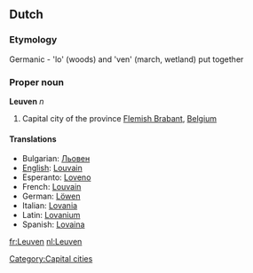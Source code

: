 ==Dutch==

===Etymology===

Germanic - 'lo' (woods) and 'ven' (march, wetland) put together

===Proper noun===
'''Leuven''' ''n''

# Capital city of the province [[Flemish Brabant]], [[Belgium]]

====Translations====
*Bulgarian: [[Льовен]]
*[[English]]: [[Louvain]]
*Esperanto: [[Loveno]]
*French: [[Louvain]] {{m}}
*German: [[Löwen]] {{n}}
*Italian: [[Lovania]]
*Latin: [[Lovanium]]
*Spanish: [[Lovaina]]
[[Category:Capital cities]]
[[fr:Leuven]]
[[nl:Leuven]]